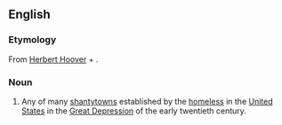 ==English==
{{wikipedia}}

===Etymology===
From [[w:Herbert Hoover|Herbert Hoover]] + {{term|-ville}}.

===Noun===
{{en-noun}}
# Any of many [[shantytown]]s established by the [[homeless]] in the [[United States]] in the [[Great Depression]] of the early twentieth century.